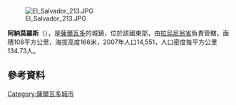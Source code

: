[[Image:El_Salvador_213.JPG|right]]

'''阿納莫羅斯'''（{{lang-es|Anamorós}}），是[[薩爾瓦多|薩爾瓦多]]的城鎮，位於該國東部，由[[拉烏尼翁省_(薩爾瓦多)|拉烏尼翁省]]負責管轄，面積108平方公里，海拔高度166米，2007年人口14,551，人口密度每平方公里134.73人。

{{Coord|13|44|N|87|52|W|display=title}}

==參考資料==

{{ElSalvador-geo-stub}}
[[Category:薩爾瓦多城市|Category:薩爾瓦多城市]]